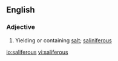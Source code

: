 ==English==

===Adjective===
{{en-adj}}

# Yielding or containing [[salt]]; [[saliniferous]]

[[io:saliferous]]
[[vi:saliferous]]